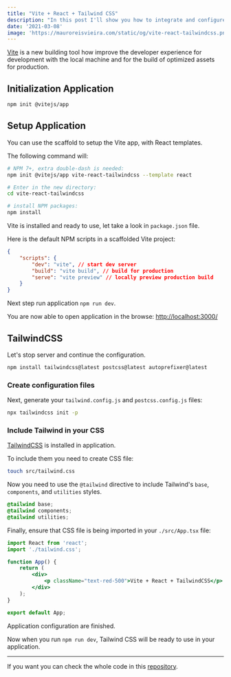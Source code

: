 ```yaml
---
title: "Vite + React + Tailwind CSS"
description: "In this post I'll show you how to integrate and configure TailwindCSS in a Vite + React project."
date: '2021-03-08'
image: 'https://mauroreisvieira.com/static/og/vite-react-tailwindcss.png'
---
```


[Vite](https://vitejs.dev/) is a new building tool how improve the developer experience for development with the local machine and for the build of optimized assets for production.

## Initialization Application

```bash
npm init @vitejs/app
```

## Setup Application

You can use the scaffold to setup the Vite app, with React templates.

The following command will:

```bash
# NPM 7+, extra double-dash is needed:
npm init @vitejs/app vite-react-tailwindcss --template react

# Enter in the new directory:
cd vite-react-tailwindcss

# install NPM packages:
npm install
```

Vite is installed and ready to use, let take a look in `package.json` file.

Here is the default NPM scripts in a scaffolded Vite project:

```json
{
    "scripts": {
        "dev": "vite", // start dev server
        "build": "vite build", // build for production
        "serve": "vite preview" // locally preview production build
    }
}
```

Next step run application `npm run dev`.

You are now able to open application in the browse: [http://localhost:3000/](http://localhost:3000/)

## TailwindCSS

Let's stop server and continue the configuration.

```bash
npm install tailwindcss@latest postcss@latest autoprefixer@latest
```

### Create configuration files

Next, generate your `tailwind.config.js` and `postcss.config.js` files:

```bash
npx tailwindcss init -p
```

### Include Tailwind in your CSS

[TailwindCSS](tailwindcss.com) is installed in application.

To include them you need to create CSS file:

```bash
touch src/tailwind.css
```

Now you need to use the `@tailwind` directive to include Tailwind's `base`, `components`, and `utilities` styles.

```css
@tailwind base;
@tailwind components;
@tailwind utilities;
```

Finally, ensure that CSS file is being imported in your `./src/App.tsx` file:

```jsx
import React from 'react';
import './tailwind.css';

function App() {
    return (
        <div>
            <p className="text-red-500">Vite + React + TailwindCSS</p>
        </div>
    );
}

export default App;
```

Application configuration are finished.

Now when you run `npm run dev`, Tailwind CSS will be ready to use in your application.

---

If you want you can check the whole code in this [repository](https://github.com/mauroreisvieira/vite-react-tailwindcss).
